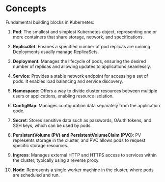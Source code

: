 # Concepts

Fundamental building blocks in Kubernetes:

1. **Pod**: The smallest and simplest Kubernetes object, representing one or more containers that share storage, network, and specifications.

2. **ReplicaSet**: Ensures a specified number of pod replicas are running. Deployments usually manage ReplicaSets.

3. **Deployment**: Manages the lifecycle of pods, ensuring the desired number of replicas and allowing updates to applications seamlessly.

4. **Service**: Provides a stable network endpoint for accessing a set of pods. It enables load balancing and service discovery.

5. **Namespace**: Offers a way to divide cluster resources between multiple users or applications, enabling resource isolation.

6. **ConfigMap**: Manages configuration data separately from the application code.

7. **Secret**: Stores sensitive data such as passwords, OAuth tokens, and SSH keys, which can be used by pods.

8. **PersistentVolume (PV) and PersistentVolumeClaim (PVC)**: PV represents storage in the cluster, and PVC allows pods to request specific storage resources.

9. **Ingress**: Manages external HTTP and HTTPS access to services within the cluster, typically using a reverse proxy.

10. **Node**: Represents a single worker machine in the cluster, where pods are scheduled and run.
